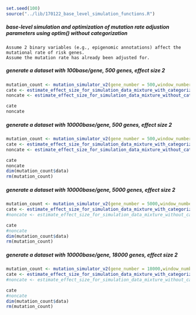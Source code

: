 ```r
set.seed(100)
source("../lib/170122_base_level_simulation_functions.R")
```

##### base-level simulation and optimization of mutation rate adjustion parameters using optim() without categorization
```
Assume 2 binary variables (e.g., epigenomic annotations) affect the mutational rate of risk genes.
Assume the mutation rate has already been adjusted for.

```

##### generate a dataset with 100base/gene, 500 genes, effect size 2
```r
mutation_count <- mutation_simulator_v2(gene_number = 500,window_number=100,feature_prob = 0.2,base_rate = 2e-6,sample_size = 314, p_risk = 0.3, effect_size = 2)
cate <- estimate_effect_size_for_simulation_data_mixture_with_categorization(mutation_count)
noncate <- estimate_effect_size_for_simulation_data_mixture_without_categorization(mutation_count)
```

```r
cate
noncate
```

##### generate a dataset with 10000base/gene, 500 genes, effect size 2
```r
mutation_count <- mutation_simulator_v2(gene_number = 500,window_number=10000,feature_prob = 0.2,base_rate = 2e-6,sample_size = 314, p_risk = 0.3, effect_size = 2)
cate <- estimate_effect_size_for_simulation_data_mixture_with_categorization(mutation_count)
noncate <- estimate_effect_size_for_simulation_data_mixture_without_categorization(mutation_count)
```

```r
cate
noncate
dim(mutation_count$data)
rm(mutation_count)
```

##### generate a dataset with 10000base/gene, 5000 genes, effect size 2
```r
mutation_count <- mutation_simulator_v2(gene_number = 5000,window_number=10000,feature_prob = 0.2,base_rate = 2e-6,sample_size = 314, p_risk = 0.3, effect_size = 2)
cate <- estimate_effect_size_for_simulation_data_mixture_with_categorization(mutation_count)
#noncate <- estimate_effect_size_for_simulation_data_mixture_without_categorization(mutation_count)
```

```r
cate
#noncate
dim(mutation_count$data)
rm(mutation_count)
```


##### generate a dataset with 10000base/gene, 18000 genes, effect size 2
```r
mutation_count <- mutation_simulator_v2(gene_number = 18000,window_number=10000,feature_prob = 0.2,base_rate = 2e-6,sample_size = 314, p_risk = 0.3, effect_size = 2)
cate <- estimate_effect_size_for_simulation_data_mixture_with_categorization(mutation_count)
#noncate <- estimate_effect_size_for_simulation_data_mixture_without_categorization(mutation_count)
```

```r
cate
#noncate
dim(mutation_count$data)
rm(mutation_count)
```

